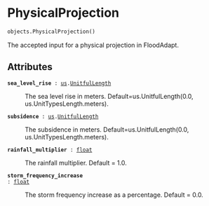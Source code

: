 # PhysicalProjection { #flood_adapt.objects.PhysicalProjection }

```python
objects.PhysicalProjection()
```

The accepted input for a physical projection in FloodAdapt.

## Attributes {.doc-section .doc-section-attributes}

<code>[**sea_level_rise**]{.parameter-name} [:]{.parameter-annotation-sep} [[us](`flood_adapt.objects.forcing.unit_system`).[UnitfulLength](`flood_adapt.objects.forcing.unit_system.UnitfulLength`)]{.parameter-annotation}</code>

:   The sea level rise in meters. Default=us.UnitfulLength(0.0, us.UnitTypesLength.meters).

<code>[**subsidence**]{.parameter-name} [:]{.parameter-annotation-sep} [[us](`flood_adapt.objects.forcing.unit_system`).[UnitfulLength](`flood_adapt.objects.forcing.unit_system.UnitfulLength`)]{.parameter-annotation}</code>

:   The subsidence in meters. Default=us.UnitfulLength(0.0, us.UnitTypesLength.meters).

<code>[**rainfall_multiplier**]{.parameter-name} [:]{.parameter-annotation-sep} [[float](`float`)]{.parameter-annotation}</code>

:   The rainfall multiplier. Default = 1.0.

<code>[**storm_frequency_increase**]{.parameter-name} [:]{.parameter-annotation-sep} [[float](`float`)]{.parameter-annotation}</code>

:   The storm frequency increase as a percentage. Default = 0.0.
